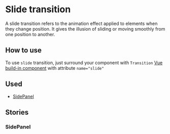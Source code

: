 
<Meta of={stories} />

# Slide transition
A slide transition refers to the animation effect applied to elements when they change position. It gives the illusion of sliding or moving smoothly from one position to another.

## How to use
To use ```slide``` transition, just surround your component with ```Transition``` <a href="https://vuejs.org/guide/built-ins/transition.html" target="_blank">Vue build-in component</a> with attribute ```name="slide"```

## Used
- [SidePanel](?path=/docs/organisms-sidepanel--docs)

## Stories
### SidePanel
<Canvas of={stories.Slide} />
